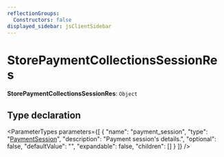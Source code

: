 ```yaml
---
reflectionGroups:
  Constructors: false
displayed_sidebar: jsClientSidebar
---
```



# StorePaymentCollectionsSessionRes

 **StorePaymentCollectionsSessionRes**: `Object`

## Type declaration

<ParameterTypes parameters={[
  {
    "name": "payment_session",
    "type": "[PaymentSession](../classes/js_client.internal.PaymentSession.mdx)",
    "description": "Payment session's details.",
    "optional": false,
    "defaultValue": "",
    "expandable": false,
    "children": []
  }
]} />
